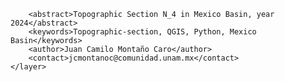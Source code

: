 <?xml version="1.0" encoding="UTF-8"?>
<qgis>
    <layer>
        <title>N_4</title>
        <abstract>Topographic Section N_4 in Mexico Basin, year 2024</abstract>
        <keywords>Topographic-section, QGIS, Python, Mexico Basin</keywords>
        <author>Juan Camilo Montaño Caro</author>
        <contact>jcmontanoc@comunidad.unam.mx</contact>
    </layer>
</qgis>
